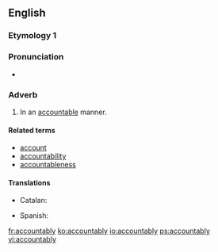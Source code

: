 ==English==

===Etymology 1===
{{suffix|accountable|ly}}

===Pronunciation===
* {{a|US}} {{IPA|/ə.ˈkaʊn.tə.bli/}}

===Adverb===
{{en-adv}}

# In an [[accountable]] manner.

====Related terms====
* [[account]]
* [[accountability]]
* [[accountableness]]

====Translations====
{{trans-top|in an accountable manner}}
* Catalan: {{t|ca|responsablement}}
{{trans-mid}}
* Spanish: {{t|es|responsablemente}}
{{trans-bottom}}

[[fr:accountably]]
[[ko:accountably]]
[[io:accountably]]
[[ps:accountably]]
[[vi:accountably]]